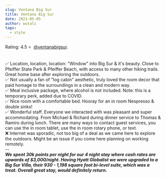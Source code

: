 ```yaml
---
slug: Ventana Big Sur
title: Ventana Big Sur
date: 2021-05-05
author: wutali
tags:
  - style
---
```

Rating: 4.5 ⭐  [@ventanabigsur](https://www.instagram.com/ventanabigsur/).

\
✅ Location, location, location: "Window" into Big Sur & it's beauty. Close to Pfeiffer State Park & Pfeiffer Beach, with access to many other hiking trails. Great home base after exploring the outdoors.\
✅ Not usually a fan of "log cabin" aesthetic, truly loved the room decor that paid homage to the surroundings in a clean and modern way.\
✅ Meal inclusive package, where alcohol is not included. Note: this is a temporary perk, added due to COVID.\
✅ Nice room with a comfortable bed. Hooray for an in room Nespresso & double sinks!\
✅ Wonderful staff. Everyone we interacted with was pleasant and super accommodating. From Michael & Richard during dinner service to Thomas & Ramiro during lunch. There are many ways to contact guest services, you can use the in room tablet, use the in room rotary phone, or text.\
❌ Internet was sporadic, not too big of a deal as we came here to explore the outdoors. Might be an issue if you come here planning on working remotely.\
--\
***We spent 30k points per night for our 4 night stay where cash rates are upwards of $3,000/night. Having Hyatt Globalist we were upgraded to a Big Sur Villa, their 930 - 1,198 square foot bi-level suite, which was a treat. Overall great stay, would definitely return.***
